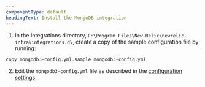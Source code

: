 ```yaml
---
componentType: default
headingText: Install the MongoDB integration
---
```



1. In the Integrations directory, `C:\Program Files\New Relic\newrelic-infra\integrations.d\`, create a copy of the sample configuration file by running:

```
copy mongodb3-config.yml.sample mongodb3-config.yml
```

2. Edit the `mongodb3-config.yml` file as described in the [configuration settings](#config).
